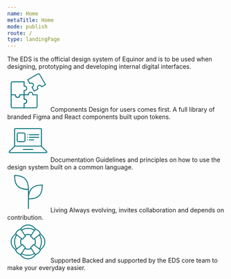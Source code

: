 ```yaml
---
name: Home
metaTitle: Home
mode: publish
route: /
type: landingPage
---
```



<HeroBanner title="Equinor Design System (EDS)">
  The EDS is the official design system of Equinor and is to be used when
  designing, prototyping and developing internal digital interfaces.
</HeroBanner>

<Grid centerContent>
  <div>
    <svg
      width="96"
      height="96"
      viewBox="0 0 96 96"
      fill="none"
      xmlns="http://www.w3.org/2000/svg"
    >
      <path
        fill-rule="evenodd"
        clip-rule="evenodd"
        d="M60.0005 56.0002C60.0005 54.0002 58.8005 50.0002 54.0005 50.0002C49.2005 50.0002 48.0005 54.0002 48.0005 56.0002L38.0005 56.0002L38.0005 68.0002C40.3338 68.0002 44.0005 68.0002 44.0005 72.0002C44.0005 76.0002 40.0005 76.0002 38.0005 76.0002L38.0005 88.0002L66.0005 88.0002C68.2096 88.0002 70.0005 86.2094 70.0005 84.0002L70.0005 56.0002L60.0005 56.0002ZM68.0005 58.0002L58.0005 58.0002L58.0005 56.0002C58.0005 55.3203 57.78 54.2558 57.1774 53.4189C56.6482 52.6838 55.7486 52.0002 54.0005 52.0002C52.2523 52.0002 51.3528 52.6838 50.8236 53.4189C50.2209 54.2558 50.0005 55.3203 50.0005 56.0002L50.0005 58.0002L40.0005 58.0002L40.0005 66.0616C40.8498 66.1355 41.783 66.2975 42.6402 66.6522C43.5189 67.0158 44.4005 67.6097 45.0481 68.5677C45.6963 69.5268 46.0005 70.6886 46.0005 72.0002C46.0005 73.3478 45.6575 74.5257 44.9656 75.4837C44.2828 76.4292 43.3721 77.0056 42.4933 77.3572C41.67 77.6865 40.7913 77.8474 40.0005 77.9259L40.0005 86.0002L66.0005 86.0002C67.1051 86.0002 68.0005 85.1048 68.0005 84.0002L68.0005 58.0002Z"
        fill="#007079"
      />
      <path
        fill-rule="evenodd"
        clip-rule="evenodd"
        d="M86.9808 32.9811L73.9808 10.4644C73.4286 9.50784 72.2054 9.18009 71.2488 9.73237L48.7321 22.7324L52.7693 29.725C53.4934 29.3975 54.3348 29.0975 55.2125 28.9711C56.1494 28.8361 57.2262 28.88 58.2903 29.3574C59.3685 29.8411 60.2545 30.6897 60.9283 31.8567C61.6021 33.0237 61.894 34.2154 61.7738 35.391C61.6552 36.5512 61.1548 37.5057 60.5694 38.2496C60.0211 38.9464 59.3406 39.5251 58.6949 39.9885L62.7321 46.9811L69.7135 42.9504C69.3528 42.178 69.0265 41.2888 68.9051 40.369C68.7806 39.4262 68.8541 38.3658 69.36 37.326C69.8665 36.2851 70.7206 35.4408 71.8565 34.7849C73.0235 34.1112 74.2151 33.8192 75.3907 33.9394C76.5509 34.0581 77.5055 34.5584 78.2494 35.1438C78.9462 35.6921 79.5248 36.3726 79.9882 37.0183L86.9808 32.9811ZM72.3924 43.7131L62.0001 49.7131L56.0001 39.3208C57.7321 38.3208 61.1962 36.3208 59.1962 32.8567C57.1962 29.3926 53.7321 31.3926 52.0001 32.3926L46.0001 22.0003L70.2488 8.00032C72.162 6.89575 74.6083 7.55125 75.7129 9.46442L89.7129 33.7131L79.3206 39.7131C78.3206 37.9811 76.3206 34.517 72.8565 36.517C69.3924 38.517 71.2257 41.6924 72.3924 43.7131Z"
        fill="#007079"
      />
      <path
        fill-rule="evenodd"
        clip-rule="evenodd"
        d="M40.0005 77.9998C42.0005 77.9998 46.0005 76.7998 46.0005 71.9998C46.0005 67.1998 42.0005 65.9998 40.0005 65.9998V55.9998L28.0005 55.9998C28.0005 58.3331 28.0005 61.9998 24.0005 61.9998C20.0005 61.9998 20.0005 57.9998 20.0005 55.9998H8.00049L8.00049 83.9998C8.00049 86.2089 9.79135 87.9998 12.0005 87.9998H40.0005V77.9998ZM38.0005 85.9998V75.9998H40.0005C40.6804 75.9998 41.7449 75.7793 42.5819 75.1767C43.3169 74.6475 44.0005 73.7479 44.0005 71.9998C44.0005 70.2516 43.3169 69.352 42.5819 68.8228C41.7449 68.2202 40.6804 67.9998 40.0005 67.9998H38.0005V57.9998L29.9391 57.9998C29.8653 58.849 29.7032 59.7823 29.3485 60.6395C28.9849 61.5182 28.3911 62.3998 27.433 63.0474C26.474 63.6956 25.3121 63.9998 24.0005 63.9998C22.6529 63.9998 21.475 63.6568 20.517 62.9649C19.5715 62.282 18.9951 61.3714 18.6435 60.4925C18.3142 59.6693 18.1534 58.7906 18.0749 57.9998H10.0005L10.0005 83.9998C10.0005 85.1043 10.8959 85.9998 12.0005 85.9998H38.0005Z"
        fill="#007079"
      />
      <path
        fill-rule="evenodd"
        clip-rule="evenodd"
        d="M39.9995 47.9998C41.9995 47.9998 45.9995 46.9998 45.9995 41.9998C45.9995 36.9998 41.9995 35.9998 39.9995 35.9998L39.9995 25.9998L11.9995 25.9998C9.79037 25.9998 7.99951 27.7906 7.99951 29.9998L7.99951 57.9998L17.9995 57.9998C17.9995 59.9998 19.1995 63.9998 23.9995 63.9998C28.7995 63.9998 29.9995 59.9998 29.9995 57.9998L39.9995 57.9998L39.9995 47.9998ZM37.9995 55.9998L37.9995 45.9998L39.9995 45.9998C40.7374 45.9998 41.7926 45.8033 42.6026 45.2363C43.297 44.7502 43.9995 43.8731 43.9995 41.9998C43.9995 40.1264 43.297 39.2493 42.6026 38.7632C41.7926 38.1963 40.7374 37.9998 39.9995 37.9998L37.9995 37.9998L37.9995 27.9998L11.9995 27.9998C10.8949 27.9998 9.99951 28.8952 9.99951 29.9998L9.99951 55.9998L19.9995 55.9998L19.9995 57.9998C19.9995 58.6797 20.2199 59.7442 20.8226 60.5811C21.3518 61.3162 22.2514 61.9998 23.9995 61.9998C25.7477 61.9998 26.6472 61.3162 27.1764 60.5811C27.7791 59.7442 27.9995 58.6797 27.9995 57.9998L27.9995 55.9998L37.9995 55.9998Z"
        fill="#007079"
      />
    </svg>
    <Typography variant="h3" as="h2">
      Components
    </Typography>
    <Typography variant="body_short" style={{ textAlign: 'center' }}>
      Design for users comes first. A full library of branded Figma and React
      components built upon tokens.
    </Typography>
  </div>
  <div>
    <svg
      width="96"
      height="96"
      viewBox="0 0 96 96"
      fill="none"
      xmlns="http://www.w3.org/2000/svg"
    >
      <path
        fill-rule="evenodd"
        clip-rule="evenodd"
        d="M17.8288 60.1426L5.31629 72.6551C5.25139 72.72 5.23692 72.7678 5.23144 72.7994C5.22406 72.842 5.22752 72.9017 5.25436 72.9665C5.2812 73.0313 5.32096 73.0759 5.35627 73.1008C5.38252 73.1193 5.42654 73.1429 5.51832 73.1429H90.4819C90.5737 73.1429 90.6177 73.1193 90.644 73.1008C90.6793 73.0759 90.7191 73.0313 90.7459 72.9665C90.7727 72.9017 90.7762 72.842 90.7688 72.7994C90.7633 72.7678 90.7489 72.72 90.684 72.6551L78.1714 60.1426H17.8288ZM78.0001 58.1426V20.2857C78.0001 20.1279 77.8722 20 77.7144 20H18.2858C18.128 20 18.0001 20.1279 18.0001 20.2857V58.1426H78.0001ZM3.90208 71.2409L16.0001 59.1429V20.2857C16.0001 19.0234 17.0235 18 18.2858 18H77.7144C78.9768 18 80.0001 19.0233 80.0001 20.2857V59.1429L92.0982 71.2409C93.5381 72.6808 92.5183 75.1429 90.4819 75.1429H5.51832C3.48197 75.1429 2.46216 72.6808 3.90208 71.2409ZM36 67C36 66.4477 36.4477 66 37 66H59C59.5523 66 60 66.4477 60 67C60 67.5523 59.5523 68 59 68H37C36.4477 68 36 67.5523 36 67ZM51 32C50.4477 32 50 32.4477 50 33C50 33.5523 50.4477 34 51 34H73C73.5523 34 74 33.5523 74 33C74 32.4477 73.5523 32 73 32H51ZM50 39C50 38.4477 50.4477 38 51 38H73C73.5523 38 74 38.4477 74 39C74 39.5523 73.5523 40 73 40H51C50.4477 40 50 39.5523 50 39ZM51 44C50.4477 44 50 44.4477 50 45C50 45.5523 50.4477 46 51 46H61C61.5523 46 62 45.5523 62 45C62 44.4477 61.5523 44 61 44H51ZM46 33C46 32.4477 46.4477 32 47 32C47.5523 32 48 32.4477 48 33C48 33.5523 47.5523 34 47 34C46.4477 34 46 33.5523 46 33ZM47 38C46.4477 38 46 38.4477 46 39C46 39.5523 46.4477 40 47 40C47.5523 40 48 39.5523 48 39C48 38.4477 47.5523 38 47 38ZM46 45C46 44.4477 46.4477 44 47 44C47.5523 44 48 44.4477 48 45C48 45.5523 47.5523 46 47 46C46.4477 46 46 45.5523 46 45ZM26 30H38C39.1046 30 40 30.8954 40 32V46C40 47.1046 39.1046 48 38 48H26C24.8954 48 24 47.1046 24 46V32C24 30.8954 24.8954 30 26 30ZM22 32C22 29.7909 23.7909 28 26 28H38C40.2091 28 42 29.7909 42 32V46C42 48.2091 40.2091 50 38 50H26C23.7909 50 22 48.2091 22 46V32Z"
        fill="#007079"
      />
    </svg>
    <Typography variant="h3" as="h2">
      Documentation
    </Typography>
    <Typography variant="body_short" style={{ textAlign: 'center' }}>
      Guidelines and principles on how to use the design system built on a
      common language.
    </Typography>
  </div>
  <div>
    <svg
      width="96"
      height="96"
      viewBox="0 0 96 96"
      fill="none"
      xmlns="http://www.w3.org/2000/svg"
    >
      <path
        fill-rule="evenodd"
        clip-rule="evenodd"
        d="M49.9995 44C49.9997 44 49.9998 44 50 44C50 43.3222 49.992 42.6556 49.976 42C49.44 20.0987 39.9013 10.56 18 10.024C17.3444 10.008 16.6778 10 16 10C16 10.6778 16.0064 11.3444 16.0194 12C16.4542 33.9507 24.2956 43.483 47.9997 43.9795C47.9996 43.9863 47.9995 43.9931 47.9995 44V65.9999V87.0052C47.9995 87.5574 48.4472 88.0052 48.9995 88.0052C49.5518 88.0052 49.9995 87.5574 49.9995 87.0052L49.9995 65.9793C73.7039 65.4829 81.5453 55.9506 81.9801 33.9999C81.9931 33.3443 81.9995 32.6777 81.9995 31.9999C81.3217 31.9999 80.6551 32.0079 79.9995 32.0239C63.3371 32.4316 53.8303 38.0503 49.9995 50.3593V44ZM18.0203 12.0251C28.6883 12.2957 35.9243 14.7527 40.5858 19.4142C45.2471 24.0756 47.7041 31.3112 47.9749 41.9785C36.3404 41.726 29.1195 39.2525 24.6967 34.619C20.2746 29.9864 18.2412 22.7752 18.0203 12.0251ZM79.9792 34.025C69.3112 34.2956 62.0752 36.7526 57.4137 41.4141C52.7524 46.0754 50.2954 53.311 50.0246 63.9784C61.659 63.7259 68.88 61.2523 73.3028 56.6189C77.7249 51.9863 79.7583 44.7751 79.9792 34.025Z"
        fill="#007079"
      />
    </svg>
    <Typography variant="h3" as="h2">
      Living
    </Typography>
    <Typography variant="body_short" style={{ textAlign: 'center' }}>
      Always evolving, invites collaboration and depends on contribution.
    </Typography>
  </div>
  <div>
    <svg
      width="96"
      height="96"
      viewBox="0 0 96 96"
      fill="none"
      xmlns="http://www.w3.org/2000/svg"
    >
      <mask id="path-1-inside-1" fill="white">
        <path
          fill-rule="evenodd"
          clip-rule="evenodd"
          d="M63.7857 18.3213C61.0556 14.5959 55.5586 10 48.0001 10C40.4414 10 34.9443 14.596 32.2143 18.3214L33.1114 19.6672C37.5587 17.3253 42.6246 15.9999 47.9999 15.9999C53.3753 15.9999 58.4412 17.3253 62.8885 19.6672L63.7857 18.3213ZM66.1808 18.2917C63.5008 14.0238 57.1508 8 48.0001 8C38.8493 8 32.4993 14.0238 29.8194 18.2916C27.9967 18.6981 25.3288 19.6711 22.9999 21.9999C18.9999 25.9999 17.9999 30 17.9999 30L18.0044 30.0034C13.7589 32.7829 8 39.0526 8 47.9998C8 56.9472 13.759 63.2169 18.0045 65.9964L17.9999 65.9999C17.9999 65.9999 18.9999 69.9999 22.9999 73.9999C25.3288 76.3288 27.9967 77.3018 29.8194 77.7083C32.4994 81.9761 38.8493 87.9999 48 87.9999C57.1508 87.9999 63.5008 81.9761 66.1808 77.7082C68.0034 77.3017 70.6712 76.3287 72.9999 73.9999C76.9999 69.9999 77.9999 65.9999 77.9999 65.9999L77.9954 65.9964C82.2409 63.2169 87.9999 56.9472 87.9999 47.9998C87.9999 39.0526 82.241 32.7829 77.9955 30.0034L77.9999 30C77.9999 30 76.9999 25.9999 72.9999 21.9999C70.6712 19.6712 68.0034 18.6982 66.1808 18.2917ZM61.7725 74.6588C57.648 76.7939 52.9648 77.9999 47.9999 77.9999C43.0351 77.9999 38.3519 76.7939 34.2274 74.6588L40.9541 64.5687C43.1181 65.4901 45.4995 65.9999 47.9999 65.9999C50.5004 65.9999 52.8818 65.4901 55.0458 64.5687L61.7725 74.6588ZM75.6284 64.1554C78.4071 59.4137 79.9999 53.8928 79.9999 47.9999C79.9999 42.1071 78.4071 36.5862 75.6284 31.8445L76.3148 31.3107C80.1648 33.5835 85.9999 39.483 85.9999 47.9998C85.9999 56.5168 80.1646 62.4163 76.3146 64.6891L75.6284 64.1554ZM62.8885 76.3327L63.7857 77.6786C61.0556 81.404 55.5586 85.9999 48 85.9999C40.4414 85.9999 34.9443 81.4039 32.2143 77.6785L33.1114 76.3327C37.5587 78.6746 42.6246 79.9999 47.9999 79.9999C53.3753 79.9999 58.4412 78.6746 62.8885 76.3327ZM19.6851 31.3107L20.3715 31.8445C17.5928 36.5862 15.9999 42.1071 15.9999 47.9999C15.9999 53.8928 17.5928 59.4137 20.3715 64.1554L19.6853 64.6891C15.8353 62.4163 10 56.5168 10 47.9998C10 39.483 15.8351 33.5835 19.6851 31.3107ZM74.0349 62.916L64.4024 55.4241C65.4286 53.1606 65.9999 50.647 65.9999 47.9999C65.9999 45.3529 65.4286 42.8393 64.4024 40.5758L74.0349 33.0839C76.5575 37.4775 77.9999 42.5703 77.9999 47.9999C77.9999 53.4296 76.5575 58.5224 74.0349 62.916ZM53.9142 62.8713L53.4524 62.1787C52.7209 61.0814 53.2278 59.5583 54.3804 58.9175C55.2433 58.4377 56.2013 57.7986 56.9999 56.9999C57.7429 56.257 58.3479 55.3759 58.8149 54.562C59.5016 53.3651 61.142 52.8883 62.2313 53.7354L62.7726 54.1564C63.5633 52.2614 63.9999 50.1816 63.9999 47.9999C63.9999 45.8183 63.5633 43.7385 62.7726 41.8434L62.2313 42.2645C61.142 43.1116 59.5016 42.6348 58.8149 41.4379C58.3479 40.624 57.7429 39.7429 56.9999 38.9999C56.2013 38.2013 55.2433 37.5622 54.3804 37.0824C53.2278 36.4416 52.7209 34.9185 53.4524 33.8212L53.9142 33.1286C52.0847 32.4003 50.0891 31.9999 47.9999 31.9999C45.9108 31.9999 43.9152 32.4003 42.0857 33.1286L42.5475 33.8212C43.279 34.9185 42.7721 36.4416 41.6195 37.0824C40.7566 37.5622 39.7986 38.2013 38.9999 38.9999C38.257 39.7429 37.652 40.624 37.185 41.4379C36.4983 42.6348 34.8578 43.1116 33.7686 42.2645L33.2273 41.8434C32.4366 43.7385 31.9999 45.8183 31.9999 47.9999C31.9999 50.1816 32.4366 52.2614 33.2273 54.1564L33.7686 53.7354C34.8578 52.8883 36.4983 53.3651 37.185 54.562C37.652 55.3759 38.257 56.257 38.9999 56.9999C39.7986 57.7986 40.7566 58.4377 41.6195 58.9175C42.7721 59.5583 43.279 61.0814 42.5475 62.1787L42.0857 62.8713C43.9152 63.5996 45.9108 63.9999 47.9999 63.9999C50.0891 63.9999 52.0847 63.5996 53.9142 62.8713ZM61.7725 21.3411L55.0458 31.4312C52.8818 30.5098 50.5004 29.9999 47.9999 29.9999C45.4995 29.9999 43.1181 30.5098 40.9541 31.4312L34.2274 21.3411C38.3519 19.206 43.0351 17.9999 47.9999 17.9999C52.9648 17.9999 57.648 19.206 61.7725 21.3411ZM31.5975 55.4241L21.965 62.916C19.4424 58.5224 17.9999 53.4296 17.9999 47.9999C17.9999 42.5703 19.4424 37.4775 21.965 33.0839L31.5975 40.5758C30.5713 42.8393 29.9999 45.3529 29.9999 47.9999C29.9999 50.647 30.5713 53.1606 31.5975 55.4241Z"
        />
      </mask>
      <path
        d="M63.7857 18.3213L65.4498 19.4307L66.2255 18.2671L65.3989 17.1391L63.7857 18.3213ZM32.2143 18.3214L30.6011 17.1393L29.7745 18.2673L30.5502 19.4308L32.2143 18.3214ZM33.1114 19.6672L31.4473 20.7766L32.4476 22.277L34.0433 21.4368L33.1114 19.6672ZM62.8885 19.6672L61.9566 21.4368L63.5523 22.277L64.5526 20.7766L62.8885 19.6672ZM66.1808 18.2917L64.487 19.3553L64.9308 20.062L65.7454 20.2437L66.1808 18.2917ZM29.8194 18.2916L30.2547 20.2437L31.0693 20.062L31.5131 19.3552L29.8194 18.2916ZM22.9999 21.9999L24.4142 23.4142L22.9999 21.9999ZM17.9999 30L16.0597 29.5149L15.7437 30.7787L16.772 31.5786L17.9999 30ZM18.0044 30.0034L19.0999 31.6767L21.4418 30.1434L19.2323 28.4247L18.0044 30.0034ZM18.0045 65.9964L19.2323 67.5752L21.4423 65.8566L19.1 64.3231L18.0045 65.9964ZM17.9999 65.9999L16.7722 64.4211L15.7436 65.221L16.0597 66.485L17.9999 65.9999ZM22.9999 73.9999L24.4142 72.5857L22.9999 73.9999ZM29.8194 77.7083L31.5131 76.6447L31.0693 75.9379L30.2547 75.7562L29.8194 77.7083ZM66.1808 77.7082L65.7454 75.7562L64.9308 75.9379L64.487 76.6446L66.1808 77.7082ZM77.9999 65.9999L79.9402 66.485L80.2563 65.2209L79.2276 64.421L77.9999 65.9999ZM77.9954 65.9964L76.8999 64.3231L74.5574 65.8567L76.7678 67.5753L77.9954 65.9964ZM77.9955 30.0034L76.7679 28.4245L74.5576 30.1431L76.9 31.6767L77.9955 30.0034ZM77.9999 30L79.2276 31.5788L80.2563 30.779L79.9402 29.5149L77.9999 30ZM72.9999 21.9999L74.4142 20.5857L72.9999 21.9999ZM61.7725 74.6588L62.6919 76.4349L64.6757 75.408L63.4366 73.5494L61.7725 74.6588ZM34.2274 74.6588L32.5633 73.5494L31.3242 75.408L33.308 76.4349L34.2274 74.6588ZM40.9541 64.5687L41.7376 62.7286L40.2106 62.0784L39.29 63.4593L40.9541 64.5687ZM55.0458 64.5687L56.7099 63.4593L55.7893 62.0784L54.2623 62.7286L55.0458 64.5687ZM75.6284 64.1554L73.9028 63.1442L73.0161 64.6574L74.4005 65.7341L75.6284 64.1554ZM75.6284 31.8445L74.4005 30.2658L73.0161 31.3425L73.9028 32.8557L75.6284 31.8445ZM76.3148 31.3107L77.3315 29.5884L76.1604 28.897L75.0869 29.7319L76.3148 31.3107ZM76.3146 64.6891L75.0867 66.2678L76.1602 67.1028L77.3313 66.4114L76.3146 64.6891ZM63.7857 77.6786L65.3989 78.8608L66.2255 77.7328L65.4498 76.5692L63.7857 77.6786ZM62.8885 76.3327L64.5526 75.2233L63.5523 73.7229L61.9566 74.5631L62.8885 76.3327ZM32.2143 77.6785L30.5502 76.5691L29.7745 77.7326L30.6011 78.8606L32.2143 77.6785ZM33.1114 76.3327L34.0433 74.5631L32.4476 73.7229L31.4473 75.2233L33.1114 76.3327ZM20.3715 31.8445L22.097 32.8557L22.9838 31.3425L21.5994 30.2658L20.3715 31.8445ZM19.6851 31.3107L20.913 29.7319L19.8395 28.897L18.6684 29.5884L19.6851 31.3107ZM20.3715 64.1554L21.5994 65.7341L22.9838 64.6574L22.097 63.1442L20.3715 64.1554ZM19.6853 64.6891L18.6686 66.4114L19.8397 67.1028L20.9132 66.2678L19.6853 64.6891ZM64.4024 55.4241L62.5809 54.5983L61.9297 56.0346L63.1745 57.0028L64.4024 55.4241ZM74.0349 62.916L72.807 64.4947L74.6235 65.9075L75.7693 63.9118L74.0349 62.916ZM64.4024 40.5758L63.1745 38.9971L61.9297 39.9653L62.5809 41.4016L64.4024 40.5758ZM74.0349 33.0839L75.7693 32.0881L74.6235 30.0924L72.807 31.5052L74.0349 33.0839ZM53.4524 62.1787L51.7883 63.2881H51.7883L53.4524 62.1787ZM53.9142 62.8713L54.6538 64.7295L56.9479 63.8164L55.5783 61.7619L53.9142 62.8713ZM54.3804 58.9175L53.4086 57.1695L53.4086 57.1695L54.3804 58.9175ZM58.8149 54.562L57.0801 53.5667L57.0801 53.5667L58.8149 54.562ZM62.2313 53.7354L61.0034 55.3141L62.2313 53.7354ZM62.7726 54.1564L61.5447 55.7352L63.6106 57.3419L64.6184 54.9266L62.7726 54.1564ZM62.7726 41.8434L64.6184 41.0733L63.6106 38.6579L61.5447 40.2647L62.7726 41.8434ZM62.2313 42.2645L63.4592 43.8432V43.8432L62.2313 42.2645ZM58.8149 41.4379L57.0801 42.4332L57.0801 42.4332L58.8149 41.4379ZM54.3804 37.0824L53.4086 38.8304L54.3804 37.0824ZM53.4524 33.8212L55.1165 34.9306V34.9306L53.4524 33.8212ZM53.9142 33.1286L55.5783 34.238L56.9479 32.1835L54.6538 31.2704L53.9142 33.1286ZM42.0857 33.1286L41.3461 31.2704L39.052 32.1835L40.4216 34.238L42.0857 33.1286ZM42.5475 33.8212L44.2116 32.7118L42.5475 33.8212ZM41.6195 37.0824L40.6476 35.3344H40.6476L41.6195 37.0824ZM37.185 41.4379L35.4502 40.4426H35.4502L37.185 41.4379ZM33.7686 42.2645L32.5407 43.8432L33.7686 42.2645ZM33.2273 41.8434L34.4552 40.2647L32.3893 38.6579L31.3815 41.0733L33.2273 41.8434ZM33.2273 54.1564L31.3815 54.9266L32.3893 57.3419L34.4552 55.7352L33.2273 54.1564ZM33.7686 53.7354L34.9965 55.3141L34.9965 55.3141L33.7686 53.7354ZM37.185 54.562L35.4502 55.5573H35.4502L37.185 54.562ZM41.6195 58.9175L42.5913 57.1695L41.6195 58.9175ZM42.5475 62.1787L44.2116 63.2881V63.2881L42.5475 62.1787ZM42.0857 62.8713L40.4216 61.7619L39.0519 63.8164L41.3461 64.7295L42.0857 62.8713ZM55.0458 31.4312L54.2623 33.2713L55.7893 33.9215L56.7099 32.5406L55.0458 31.4312ZM61.7725 21.3411L63.4366 22.4505L64.6757 20.5919L62.6919 19.565L61.7725 21.3411ZM40.9541 31.4312L39.29 32.5406L40.2106 33.9215L41.7376 33.2713L40.9541 31.4312ZM34.2274 21.3411L33.308 19.565L31.3242 20.5919L32.5633 22.4505L34.2274 21.3411ZM21.965 62.916L20.2306 63.9118L21.3764 65.9075L23.1929 64.4947L21.965 62.916ZM31.5975 55.4241L32.8254 57.0028L34.0702 56.0346L33.419 54.5983L31.5975 55.4241ZM21.965 33.0839L23.1929 31.5052L21.3764 30.0924L20.2306 32.0881L21.965 33.0839ZM31.5975 40.5758L33.419 41.4016L34.0702 39.9653L32.8254 38.9971L31.5975 40.5758ZM48.0001 12C54.7105 12 59.6743 16.0944 62.1725 19.5035L65.3989 17.1391C62.437 13.0973 56.4067 8 48.0001 8V12ZM33.8275 19.5036C36.3257 16.0946 41.2895 12 48.0001 12V8C39.5933 8 33.5629 13.0975 30.6011 17.1393L33.8275 19.5036ZM34.7755 18.5578L33.8784 17.212L30.5502 19.4308L31.4473 20.7766L34.7755 18.5578ZM47.9999 13.9999C42.2921 13.9999 36.9073 15.408 32.1796 17.8975L34.0433 21.4368C38.2102 19.2426 42.957 17.9999 47.9999 17.9999V13.9999ZM63.8203 17.8975C59.0926 15.408 53.7078 13.9999 47.9999 13.9999V17.9999C53.0429 17.9999 57.7897 19.2426 61.9566 21.4368L63.8203 17.8975ZM62.1216 17.2119L61.2244 18.5578L64.5526 20.7766L65.4498 19.4307L62.1216 17.2119ZM67.8745 17.2281C64.971 12.6042 58.0696 6 48.0001 6V10C56.232 10 62.0306 15.4434 64.487 19.3553L67.8745 17.2281ZM48.0001 6C37.9305 6 31.0292 12.6042 28.1256 17.228L31.5131 19.3552C33.9695 15.4434 39.7682 10 48.0001 10V6ZM29.384 16.3396C27.319 16.8001 24.2631 17.9084 21.5857 20.5857L24.4142 23.4142C26.3946 21.4338 28.6744 20.5961 30.2547 20.2437L29.384 16.3396ZM21.5857 20.5857C19.4085 22.763 18.0399 24.948 17.2111 26.6055C16.7965 27.4347 16.5157 28.1345 16.3352 28.6398C16.2449 28.8926 16.1796 29.0972 16.1351 29.2456C16.1128 29.3198 16.0957 29.38 16.0833 29.4252C16.0771 29.4478 16.0721 29.4666 16.0682 29.4816C16.0662 29.4891 16.0645 29.4957 16.0631 29.5012C16.0624 29.504 16.0618 29.5065 16.0612 29.5088C16.0609 29.5099 16.0606 29.511 16.0604 29.512C16.0603 29.5125 16.0601 29.5132 16.06 29.5135C16.0598 29.5142 16.0597 29.5149 17.9999 30C19.9402 30.485 19.9401 30.4857 19.9399 30.4863C19.9399 30.4865 19.9397 30.4871 19.9396 30.4875C19.9394 30.4883 19.9392 30.489 19.9391 30.4897C19.9387 30.491 19.9385 30.492 19.9383 30.4929C19.9378 30.4945 19.9376 30.4953 19.9377 30.4951C19.9378 30.4947 19.9389 30.4906 19.941 30.4829C19.9452 30.4676 19.9535 30.4379 19.9664 30.395C19.9922 30.309 20.0362 30.1698 20.1022 29.9851C20.2342 29.6154 20.4534 29.0652 20.7888 28.3944C21.46 27.0519 22.5914 25.2369 24.4142 23.4142L21.5857 20.5857ZM16.772 31.5786L16.7764 31.5821L19.2323 28.4247L19.2279 28.4213L16.772 31.5786ZM16.9089 28.3301C12.3182 31.3357 6 38.1523 6 47.9998H10C10 39.9529 15.1995 34.2302 19.0999 31.6767L16.9089 28.3301ZM6 47.9998C6 57.8475 12.3183 64.6642 16.909 67.6697L19.1 64.3231C15.1997 61.7696 10 56.0469 10 47.9998H6ZM16.7768 64.4176L16.7722 64.4211L19.2277 67.5788L19.2323 67.5752L16.7768 64.4176ZM17.9999 65.9999C16.0597 66.485 16.0598 66.4857 16.06 66.4864C16.0601 66.4867 16.0603 66.4874 16.0604 66.4879C16.0606 66.4889 16.0609 66.49 16.0612 66.4911C16.0618 66.4934 16.0624 66.4959 16.0631 66.4987C16.0645 66.5042 16.0662 66.5108 16.0682 66.5183C16.0721 66.5333 16.0771 66.5521 16.0833 66.5747C16.0957 66.6199 16.1128 66.6801 16.1351 66.7543C16.1796 66.9027 16.2449 67.1073 16.3352 67.3601C16.5157 67.8654 16.7965 68.5652 17.2111 69.3944C18.0399 71.0519 19.4085 73.2369 21.5857 75.4142L24.4142 72.5857C22.5914 70.763 21.46 68.948 20.7888 67.6055C20.4534 66.9347 20.2342 66.3845 20.1022 66.0148C20.0362 65.8301 19.9922 65.6909 19.9664 65.6049C19.9535 65.562 19.9452 65.5323 19.941 65.517C19.9389 65.5093 19.9378 65.5052 19.9377 65.5048C19.9376 65.5046 19.9378 65.5054 19.9383 65.507C19.9385 65.5079 19.9387 65.5089 19.9391 65.5102C19.9392 65.5109 19.9394 65.5116 19.9396 65.5124C19.9397 65.5128 19.9399 65.5134 19.9399 65.5136C19.9401 65.5142 19.9402 65.5149 17.9999 65.9999ZM21.5857 75.4142C24.2631 78.0915 27.319 79.1998 29.384 79.6603L30.2547 75.7562C28.6744 75.4038 26.3946 74.5661 24.4142 72.5857L21.5857 75.4142ZM28.1256 78.7719C31.0292 83.3957 37.9305 89.9999 48 89.9999V85.9999C39.7682 85.9999 33.9695 80.5565 31.5131 76.6447L28.1256 78.7719ZM48 89.9999C58.0696 89.9999 64.971 83.3957 67.8745 78.7718L64.487 76.6446C62.0306 80.5564 56.232 85.9999 48 85.9999V89.9999ZM66.6161 79.6603C68.6812 79.1997 71.7369 78.0914 74.4142 75.4142L71.5857 72.5857C69.6054 74.566 67.3257 75.4037 65.7454 75.7562L66.6161 79.6603ZM74.4142 75.4142C76.5914 73.2369 77.96 71.0519 78.7888 69.3944C79.2034 68.5652 79.4842 67.8654 79.6647 67.3601C79.755 67.1073 79.8203 66.9027 79.8648 66.7543C79.8871 66.6801 79.9042 66.6199 79.9165 66.5747C79.9227 66.5521 79.9278 66.5333 79.9317 66.5183C79.9337 66.5108 79.9353 66.5042 79.9368 66.4987C79.9375 66.4959 79.9381 66.4934 79.9387 66.4911C79.939 66.49 79.9393 66.4889 79.9395 66.4879C79.9396 66.4874 79.9398 66.4867 79.9399 66.4864C79.9401 66.4857 79.9402 66.485 77.9999 65.9999C76.0597 65.5149 76.0598 65.5142 76.06 65.5136C76.06 65.5134 76.0602 65.5128 76.0603 65.5124C76.0605 65.5116 76.0607 65.5109 76.0608 65.5102C76.0612 65.5089 76.0614 65.5079 76.0616 65.507C76.0621 65.5054 76.0623 65.5046 76.0622 65.5048C76.0621 65.5052 76.061 65.5093 76.0589 65.517C76.0547 65.5323 76.0464 65.562 76.0335 65.6049C76.0077 65.6909 75.9637 65.8301 75.8977 66.0148C75.7657 66.3845 75.5465 66.9347 75.2111 67.6055C74.5398 68.948 73.4085 70.763 71.5857 72.5857L74.4142 75.4142ZM79.2276 64.421L79.223 64.4175L76.7678 67.5753L76.7723 67.5789L79.2276 64.421ZM79.0909 67.6697C83.6816 64.6642 89.9999 57.8475 89.9999 47.9998H85.9999C85.9999 56.0469 80.8002 61.7696 76.8999 64.3231L79.0909 67.6697ZM89.9999 47.9998C89.9999 38.1523 83.6817 31.3357 79.091 28.3301L76.9 31.6767C80.8003 34.2302 85.9999 39.9529 85.9999 47.9998H89.9999ZM79.2232 31.5823L79.2276 31.5788L76.7723 28.4211L76.7679 28.4245L79.2232 31.5823ZM77.9999 30C79.9402 29.5149 79.9401 29.5142 79.9399 29.5135C79.9398 29.5132 79.9396 29.5125 79.9395 29.512C79.9393 29.511 79.939 29.5099 79.9387 29.5088C79.9381 29.5065 79.9375 29.504 79.9368 29.5012C79.9353 29.4957 79.9337 29.4891 79.9317 29.4816C79.9278 29.4666 79.9227 29.4478 79.9165 29.4252C79.9042 29.38 79.8871 29.3198 79.8648 29.2456C79.8203 29.0972 79.755 28.8926 79.6647 28.6398C79.4842 28.1345 79.2034 27.4347 78.7888 26.6055C77.96 24.948 76.5914 22.763 74.4142 20.5857L71.5857 23.4142C73.4085 25.2369 74.5398 27.0519 75.2111 28.3944C75.5465 29.0652 75.7657 29.6154 75.8977 29.9851C75.9637 30.1698 76.0077 30.309 76.0335 30.395C76.0464 30.4379 76.0547 30.4676 76.0589 30.4829C76.061 30.4906 76.0621 30.4947 76.0622 30.4951C76.0623 30.4953 76.0621 30.4945 76.0616 30.4929C76.0614 30.492 76.0612 30.491 76.0608 30.4897C76.0607 30.489 76.0605 30.4883 76.0603 30.4875C76.0602 30.4871 76.06 30.4865 76.06 30.4863C76.0598 30.4857 76.0597 30.485 77.9999 30ZM74.4142 20.5857C71.7369 17.9085 68.6812 16.8002 66.6161 16.3396L65.7454 20.2437C67.3257 20.5962 69.6054 21.4339 71.5857 23.4142L74.4142 20.5857ZM47.9999 79.9999C53.2923 79.9999 58.29 78.7136 62.6919 76.4349L60.853 72.8826C57.006 74.8741 52.6374 75.9999 47.9999 75.9999V79.9999ZM33.308 76.4349C37.7099 78.7136 42.7076 79.9999 47.9999 79.9999V75.9999C43.3625 75.9999 38.9939 74.8741 35.1469 72.8826L33.308 76.4349ZM39.29 63.4593L32.5633 73.5494L35.8915 75.7682L42.6182 65.6781L39.29 63.4593ZM47.9999 63.9999C45.7736 63.9999 43.6584 63.5464 41.7376 62.7286L40.1706 66.4088C42.5778 67.4338 45.2254 67.9999 47.9999 67.9999V63.9999ZM54.2623 62.7286C52.3415 63.5464 50.2263 63.9999 47.9999 63.9999V67.9999C50.7745 67.9999 53.4221 67.4338 55.8293 66.4088L54.2623 62.7286ZM63.4366 73.5494L56.7099 63.4593L53.3817 65.6781L60.1084 75.7682L63.4366 73.5494ZM77.9999 47.9999C77.9999 53.5278 76.5067 58.7008 73.9028 63.1442L77.354 65.1666C80.3074 60.1265 81.9999 54.2578 81.9999 47.9999H77.9999ZM73.9028 32.8557C76.5067 37.2991 77.9999 42.4721 77.9999 47.9999H81.9999C81.9999 41.7421 80.3074 35.8734 77.354 30.8333L73.9028 32.8557ZM75.0869 29.7319L74.4005 30.2658L76.8563 33.4232L77.5426 32.8894L75.0869 29.7319ZM87.9999 47.9998C87.9999 38.5387 81.5549 32.0817 77.3315 29.5884L75.298 33.0329C78.7746 35.0854 83.9999 40.4273 83.9999 47.9998H87.9999ZM77.3313 66.4114C81.5548 63.9182 87.9999 57.4611 87.9999 47.9998H83.9999C83.9999 55.5725 78.7745 60.9145 75.2979 62.9668L77.3313 66.4114ZM74.4005 65.7341L75.0867 66.2678L77.5425 63.1104L76.8563 62.5767L74.4005 65.7341ZM65.4498 76.5692L64.5526 75.2233L61.2244 77.4421L62.1216 78.788L65.4498 76.5692ZM48 87.9999C56.4067 87.9999 62.437 82.9026 65.3989 78.8608L62.1725 76.4964C59.6743 79.9054 54.7105 83.9999 48 83.9999V87.9999ZM30.6011 78.8606C33.5629 82.9024 39.5933 87.9999 48 87.9999V83.9999C41.2895 83.9999 36.3257 79.9053 33.8275 76.4963L30.6011 78.8606ZM31.4473 75.2233L30.5502 76.5691L33.8784 78.7879L34.7755 77.4421L31.4473 75.2233ZM47.9999 77.9999C42.957 77.9999 38.2102 76.7573 34.0433 74.5631L32.1796 78.1024C36.9073 80.5919 42.2921 81.9999 47.9999 81.9999V77.9999ZM61.9566 74.5631C57.7897 76.7573 53.0429 77.9999 47.9999 77.9999V81.9999C53.7078 81.9999 59.0926 80.5919 63.8203 78.1024L61.9566 74.5631ZM21.5994 30.2658L20.913 29.7319L18.4573 32.8894L19.1436 33.4232L21.5994 30.2658ZM17.9999 47.9999C17.9999 42.4721 19.4932 37.2991 22.097 32.8557L18.6459 30.8333C15.6924 35.8734 13.9999 41.7421 13.9999 47.9999H17.9999ZM22.097 63.1442C19.4932 58.7008 17.9999 53.5278 17.9999 47.9999H13.9999C13.9999 54.2578 15.6925 60.1265 18.6459 65.1666L22.097 63.1442ZM20.9132 66.2678L21.5994 65.7341L19.1436 62.5767L18.4574 63.1104L20.9132 66.2678ZM8 47.9998C8 57.4611 14.4451 63.9182 18.6686 66.4114L20.702 62.9668C17.2254 60.9145 12 55.5725 12 47.9998H8ZM18.6684 29.5884C14.445 32.0817 8 38.5387 8 47.9998H12C12 40.4273 17.2253 35.0854 20.7019 33.0329L18.6684 29.5884ZM63.1745 57.0028L72.807 64.4947L75.2627 61.3373L65.6303 53.8454L63.1745 57.0028ZM63.9999 47.9999C63.9999 50.3565 63.4917 52.589 62.5809 54.5983L66.224 56.2499C67.3654 53.7321 67.9999 50.9374 67.9999 47.9999H63.9999ZM62.5809 41.4016C63.4917 43.4109 63.9999 45.6433 63.9999 47.9999H67.9999C67.9999 45.0625 67.3654 42.2678 66.224 39.75L62.5809 41.4016ZM72.807 31.5052L63.1745 38.9971L65.6303 42.1545L75.2627 34.6626L72.807 31.5052ZM79.9999 47.9999C79.9999 42.2116 78.4613 36.7766 75.7693 32.0881L72.3004 34.0798C74.6537 38.1783 75.9999 42.9289 75.9999 47.9999H79.9999ZM75.7693 63.9118C78.4613 59.2233 79.9999 53.7883 79.9999 47.9999H75.9999C75.9999 53.071 74.6537 57.8216 72.3004 61.9201L75.7693 63.9118ZM51.7883 63.2881L52.2501 63.9807L55.5783 61.7619L55.1165 61.0693L51.7883 63.2881ZM53.4086 57.1695C51.4242 58.2727 50.2947 61.0477 51.7883 63.2881L55.1165 61.0693C55.1148 61.0666 55.1134 61.0655 55.1121 61.055C55.1103 61.0403 55.1096 61.0047 55.1256 60.9515C55.1613 60.8326 55.2494 60.7226 55.3523 60.6655L53.4086 57.1695ZM55.5857 55.5857C54.9632 56.2083 54.1758 56.7429 53.4086 57.1695L55.3523 60.6655C56.3107 60.1326 57.4395 59.3888 58.4142 58.4142L55.5857 55.5857ZM57.0801 53.5667C56.6674 54.2861 56.1637 55.0078 55.5857 55.5857L58.4142 58.4142C59.3222 57.5061 60.0285 56.4658 60.5497 55.5573L57.0801 53.5667ZM63.4592 52.1567C61.2295 50.4225 58.2519 51.5243 57.0801 53.5667L60.5497 55.5573C60.6115 55.4496 60.7345 55.3542 60.8713 55.3189C60.9325 55.3031 60.9727 55.3059 60.989 55.3088C61.0003 55.3108 61.0008 55.3121 61.0034 55.3141L63.4592 52.1567ZM64.0005 52.5777L63.4592 52.1567L61.0034 55.3141L61.5447 55.7352L64.0005 52.5777ZM61.9999 47.9999C61.9999 49.9126 61.6175 51.7309 60.9268 53.3863L64.6184 54.9266C65.5091 52.7918 65.9999 50.4507 65.9999 47.9999H61.9999ZM60.9268 42.6136C61.6175 44.269 61.9999 46.0873 61.9999 47.9999H65.9999C65.9999 45.5492 65.5091 43.2081 64.6184 41.0733L60.9268 42.6136ZM63.4592 43.8432L64.0005 43.4221L61.5447 40.2647L61.0034 40.6858L63.4592 43.8432ZM57.0801 42.4332C58.2519 44.4756 61.2295 45.5774 63.4592 43.8432L61.0034 40.6858C61.0008 40.6878 61.0003 40.6891 60.989 40.6911C60.9727 40.694 60.9325 40.6968 60.8713 40.681C60.7345 40.6457 60.6115 40.5503 60.5497 40.4426L57.0801 42.4332ZM55.5857 40.4142C56.1637 40.9921 56.6674 41.7138 57.0801 42.4332L60.5497 40.4426C60.0285 39.5341 59.3222 38.4938 58.4142 37.5857L55.5857 40.4142ZM53.4086 38.8304C54.1758 39.257 54.9632 39.7916 55.5857 40.4142L58.4142 37.5857C57.4395 36.6111 56.3107 35.8673 55.3523 35.3344L53.4086 38.8304ZM51.7883 32.7118C50.2947 34.9522 51.4242 37.7271 53.4086 38.8304L55.3523 35.3344C55.2494 35.2773 55.1613 35.1673 55.1256 35.0484C55.1096 34.9952 55.1103 34.9596 55.1121 34.9449C55.1134 34.9344 55.1148 34.9333 55.1165 34.9306L51.7883 32.7118ZM52.2501 32.0192L51.7883 32.7118L55.1165 34.9306L55.5783 34.238L52.2501 32.0192ZM47.9999 33.9999C49.8316 33.9999 51.5765 34.3507 53.1746 34.9868L54.6538 31.2704C52.5929 30.45 50.3465 29.9999 47.9999 29.9999V33.9999ZM42.8253 34.9868C44.4234 34.3507 46.1683 33.9999 47.9999 33.9999V29.9999C45.6534 29.9999 43.407 30.45 41.3461 31.2704L42.8253 34.9868ZM44.2116 32.7118L43.7498 32.0192L40.4216 34.238L40.8834 34.9306L44.2116 32.7118ZM42.5913 38.8304C44.5757 37.7271 45.7052 34.9522 44.2116 32.7118L40.8834 34.9306C40.8851 34.9333 40.8865 34.9344 40.8878 34.9449C40.8896 34.9596 40.8903 34.9952 40.8743 35.0484C40.8386 35.1673 40.7505 35.2773 40.6476 35.3344L42.5913 38.8304ZM40.4142 40.4142C41.0367 39.7916 41.824 39.257 42.5913 38.8304L40.6476 35.3344C39.6892 35.8673 38.5604 36.6111 37.5857 37.5857L40.4142 40.4142ZM38.9198 42.4332C39.3325 41.7138 39.8362 40.9921 40.4142 40.4142L37.5857 37.5857C36.6777 38.4938 35.9714 39.5341 35.4502 40.4426L38.9198 42.4332ZM32.5407 43.8432C34.7704 45.5774 37.748 44.4756 38.9198 42.4332L35.4502 40.4426C35.3884 40.5503 35.2654 40.6457 35.1286 40.681C35.0674 40.6968 35.0272 40.694 35.0109 40.6911C34.9996 40.6891 34.9991 40.6878 34.9965 40.6858L32.5407 43.8432ZM31.9994 43.4221L32.5407 43.8432L34.9965 40.6858L34.4552 40.2647L31.9994 43.4221ZM33.9999 47.9999C33.9999 46.0873 34.3824 44.269 35.0731 42.6136L31.3815 41.0733C30.4908 43.2081 29.9999 45.5492 29.9999 47.9999H33.9999ZM35.0731 53.3863C34.3824 51.7309 33.9999 49.9126 33.9999 47.9999H29.9999C29.9999 50.4507 30.4908 52.7918 31.3815 54.9266L35.0731 53.3863ZM32.5407 52.1567L31.9994 52.5777L34.4552 55.7352L34.9965 55.3141L32.5407 52.1567ZM38.9198 53.5667C37.748 51.5243 34.7704 50.4225 32.5407 52.1567L34.9965 55.3141C34.9991 55.3121 34.9996 55.3108 35.0109 55.3088C35.0272 55.3059 35.0674 55.3031 35.1286 55.3189C35.2654 55.3542 35.3884 55.4496 35.4502 55.5573L38.9198 53.5667ZM40.4142 55.5857C39.8362 55.0078 39.3325 54.2861 38.9198 53.5667L35.4502 55.5573C35.9714 56.4658 36.6777 57.5061 37.5857 58.4142L40.4142 55.5857ZM42.5913 57.1695C41.824 56.7429 41.0367 56.2083 40.4142 55.5857L37.5857 58.4142C38.5604 59.3888 39.6892 60.1326 40.6476 60.6655L42.5913 57.1695ZM44.2116 63.2881C45.7052 61.0477 44.5757 58.2727 42.5913 57.1695L40.6476 60.6655C40.7505 60.7226 40.8386 60.8326 40.8743 60.9515C40.8903 61.0047 40.8896 61.0403 40.8878 61.055C40.8865 61.0655 40.8851 61.0666 40.8834 61.0693L44.2116 63.2881ZM43.7498 63.9807L44.2116 63.2881L40.8834 61.0693L40.4216 61.7619L43.7498 63.9807ZM47.9999 61.9999C46.1683 61.9999 44.4234 61.6492 42.8253 61.0131L41.3461 64.7295C43.407 65.5499 45.6534 65.9999 47.9999 65.9999V61.9999ZM53.1746 61.0131C51.5765 61.6492 49.8316 61.9999 47.9999 61.9999V65.9999C50.3465 65.9999 52.5929 65.5499 54.6538 64.7295L53.1746 61.0131ZM56.7099 32.5406L63.4366 22.4505L60.1084 20.2317L53.3817 30.3218L56.7099 32.5406ZM47.9999 31.9999C50.2263 31.9999 52.3415 32.4535 54.2623 33.2713L55.8293 29.5911C53.4221 28.5661 50.7745 27.9999 47.9999 27.9999V31.9999ZM41.7376 33.2713C43.6584 32.4535 45.7736 31.9999 47.9999 31.9999V27.9999C45.2254 27.9999 42.5778 28.5661 40.1706 29.5911L41.7376 33.2713ZM32.5633 22.4505L39.29 32.5406L42.6182 30.3218L35.8915 20.2317L32.5633 22.4505ZM47.9999 15.9999C42.7076 15.9999 37.7099 17.2863 33.308 19.565L35.1469 23.1173C38.9939 21.1258 43.3625 19.9999 47.9999 19.9999V15.9999ZM62.6919 19.565C58.29 17.2863 53.2923 15.9999 47.9999 15.9999V19.9999C52.6374 19.9999 57.006 21.1258 60.853 23.1173L62.6919 19.565ZM23.1929 64.4947L32.8254 57.0028L30.3696 53.8454L20.7371 61.3373L23.1929 64.4947ZM15.9999 47.9999C15.9999 53.7883 17.5386 59.2233 20.2306 63.9118L23.6995 61.9201C21.3462 57.8216 19.9999 53.071 19.9999 47.9999H15.9999ZM20.2306 32.0881C17.5386 36.7766 15.9999 42.2116 15.9999 47.9999H19.9999C19.9999 42.9289 21.3462 38.1783 23.6995 34.0798L20.2306 32.0881ZM32.8254 38.9971L23.1929 31.5052L20.7371 34.6626L30.3696 42.1545L32.8254 38.9971ZM31.9999 47.9999C31.9999 45.6433 32.5082 43.4109 33.419 41.4016L29.7759 39.75C28.6345 42.2678 27.9999 45.0625 27.9999 47.9999H31.9999ZM33.419 54.5983C32.5082 52.589 31.9999 50.3565 31.9999 47.9999H27.9999C27.9999 50.9374 28.6345 53.7321 29.7759 56.2499L33.419 54.5983Z"
        fill="#007079"
        mask="url(#path-1-inside-1)"
      />
    </svg>
    <Typography variant="h3" as="h2">
      Supported
    </Typography>
    <Typography variant="body_short" style={{ textAlign: 'center' }}>
      Backed and supported by the EDS core team to make your everyday easier.
    </Typography>
  </div>
</Grid>
